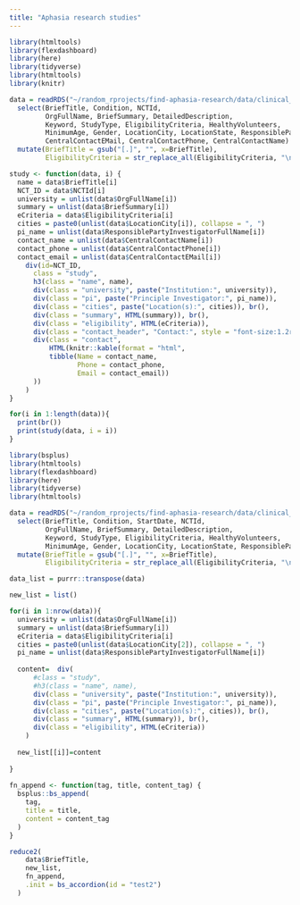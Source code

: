```yaml
---
title: "Aphasia research studies"
---
```


```r
library(htmltools)
library(flexdashboard)
library(here)
library(tidyverse)
library(htmltools)
library(knitr)

data = readRDS("~/random_rprojects/find-aphasia-research/data/clinical_trials_listcols.rds") %>%
  select(BriefTitle, Condition, NCTId,
         OrgFullName, BriefSummary, DetailedDescription,
         Keyword, StudyType, EligibilityCriteria, HealthyVolunteers,
         MinimumAge, Gender, LocationCity, LocationState, ResponsiblePartyInvestigatorFullName,
         CentralContactEMail, CentralContactPhone, CentralContactName) %>%
  mutate(BriefTitle = gsub("[.]", "", x=BriefTitle),
         EligibilityCriteria = str_replace_all(EligibilityCriteria, "\n", "<br>"))

study <- function(data, i) {
  name = data$BriefTitle[i]
  NCT_ID = data$NCTId[i]
  university = unlist(data$OrgFullName[i])
  summary = unlist(data$BriefSummary[i])
  eCriteria = data$EligibilityCriteria[i]
  cities = paste0(unlist(data$LocationCity[i]), collapse = ", ")
  pi_name = unlist(data$ResponsiblePartyInvestigatorFullName[i])
  contact_name = unlist(data$CentralContactName[i])
  contact_phone = unlist(data$CentralContactPhone[i])
  contact_email = unlist(data$CentralContactEMail[i])
    div(id=NCT_ID,
      class = "study",
      h3(class = "name", name),
      div(class = "university", paste("Institution:", university)),
      div(class = "pi", paste("Principle Investigator:", pi_name)),
      div(class = "cities", paste("Location(s):", cities)), br(),
      div(class = "summary", HTML(summary)), br(),
      div(class = "eligibility", HTML(eCriteria)),
      div(class = "contact_header", "Contact:", style = "font-size:1.2rem;margin-top:10px;margin-bottom:10px;"),
      div(class = "contact",
          HTML(knitr::kable(format = "html",
          tibble(Name = contact_name,
                 Phone = contact_phone,
                 Email = contact_email))
      ))
    )
}

for(i in 1:length(data)){
  print(br())
  print(study(data, i = i))
}
```
    
    
    
    
    
```r
library(bsplus)
library(htmltools)
library(flexdashboard)
library(here)
library(tidyverse)
library(htmltools)

data = readRDS("~/random_rprojects/find-aphasia-research/data/clinical_trials_listcols.rds") %>%
  select(BriefTitle, Condition, StartDate, NCTId,
         OrgFullName, BriefSummary, DetailedDescription,
         Keyword, StudyType, EligibilityCriteria, HealthyVolunteers,
         MinimumAge, Gender, LocationCity, LocationState, ResponsiblePartyInvestigatorFullName) %>%
  mutate(BriefTitle = gsub("[.]", "", x=BriefTitle),
         EligibilityCriteria = str_replace_all(EligibilityCriteria, "\n", "<br>"))

data_list = purrr::transpose(data)

new_list = list()

for(i in 1:nrow(data)){
  university = unlist(data$OrgFullName[i])
  summary = unlist(data$BriefSummary[i])
  eCriteria = data$EligibilityCriteria[i]
  cities = paste0(unlist(data$LocationCity[2]), collapse = ", ")
  pi_name = unlist(data$ResponsiblePartyInvestigatorFullName[i])
  
  content=  div(
      #class = "study",
      #h3(class = "name", name),
      div(class = "university", paste("Institution:", university)),
      div(class = "pi", paste("Principle Investigator:", pi_name)),
      div(class = "cities", paste("Location(s):", cities)), br(),
      div(class = "summary", HTML(summary)), br(),
      div(class = "eligibility", HTML(eCriteria))
    )
  
  new_list[[i]]=content
  
}
    
fn_append <- function(tag, title, content_tag) {
  bsplus::bs_append(
    tag,
    title = title,
    content = content_tag
  )
}

reduce2(
    data$BriefTitle,
    new_list,
    fn_append,
    .init = bs_accordion(id = "test2")
  )
```
    
    
